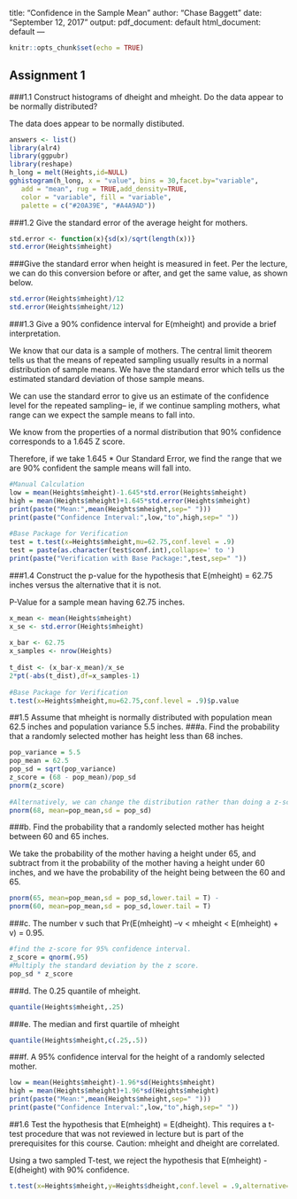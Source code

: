 
title: "Confidence in the Sample Mean"
author: "Chase Baggett"
date: "September 12, 2017"
output:
  pdf_document: default
  html_document: default
---
 
```r
knitr::opts_chunk$set(echo = TRUE)
```
 
## Assignment 1
###1.1 Construct histograms of dheight and mheight.  Do the data appear to be normally distributed?
 
The data does appear to be normally distibuted.
 
```r
answers <- list()
library(alr4)
library(ggpubr)
library(reshape)
h_long = melt(Heights,id=NULL)
gghistogram(h_long, x = "value", bins = 30,facet.by="variable",
   add = "mean", rug = TRUE,add_density=TRUE,
   color = "variable", fill = "variable",
   palette = c("#20A39E", "#A4A9AD"))
```
 
###1.2 Give the standard error of the average height for mothers.
 
```r
std.error <- function(x){sd(x)/sqrt(length(x))}
std.error(Heights$mheight)
```
###Give the standard error when height is measured in feet.
Per the lecture, we can do this conversion before or after, and get the same value, as shown below.
```r
std.error(Heights$mheight)/12
std.error(Heights$mheight/12)
```
 
###1.3 Give a 90% confidence interval for E(mheight) and provide a brief interpretation.
 
We know that our data is a sample of mothers. The central limit theorem tells us that the means of repeated sampling usually results in a normal distribution of sample means. We have the standard error which tells us the estimated standard deviation of those sample means.
 
We can use the standard error to give us an estimate of the confidence level for the repeated sampling-- ie, if we continue sampling mothers, what range can we expect the sample means to fall into.
 
We know from the properties of a normal distribution that 90% confidence corresponds to a 1.645 Z score.
 
Therefore, if we take 1.645 * Our Standard Error, we find the range that we are 90% confident the sample means will fall into.
 
```r
#Manual Calculation
low = mean(Heights$mheight)-1.645*std.error(Heights$mheight)
high = mean(Heights$mheight)+1.645*std.error(Heights$mheight)
print(paste("Mean:",mean(Heights$mheight,sep=" ")))
print(paste("Confidence Interval:",low,"to",high,sep=" "))
 
#Base Package for Verification
test = t.test(x=Heights$mheight,mu=62.75,conf.level = .9)
test = paste(as.character(test$conf.int),collapse=' to ')
print(paste("Verification with Base Package:",test,sep=" "))
```
 
###1.4 Construct the p-value for the hypothesis that E(mheight) = 62.75 inches versus the alternative that it is not.
 
P-Value for a sample mean having 62.75 inches.
```r
x_mean <- mean(Heights$mheight)
x_se <- std.error(Heights$mheight)
 
x_bar <- 62.75
x_samples <- nrow(Heights)
 
t_dist <- (x_bar-x_mean)/x_se
2*pt(-abs(t_dist),df=x_samples-1)
 
#Base Package for Verification
t.test(x=Heights$mheight,mu=62.75,conf.level = .9)$p.value
```
 
##1.5 Assume that mheight is normally distributed with population mean 62.5 inches and population variance 5.5 inches.
###a. Find the probability that a randomly selected mother has height less than 68 inches.
```r
pop_variance = 5.5
pop_mean = 62.5
pop_sd = sqrt(pop_variance)
z_score = (68 - pop_mean)/pop_sd
pnorm(z_score)
 
#Alternatively, we can change the distribution rather than doing a z-score lookup.
pnorm(68, mean=pop_mean,sd = pop_sd)
```
###b. Find the probability that a randomly selected mother has height between 60 and 65 inches.
 
We take the probability of the mother having a height under 65, and subtract from it the probability of the mother having a height under 60 inches, and we have the probability of the height being between the 60 and 65.
```r
pnorm(65, mean=pop_mean,sd = pop_sd,lower.tail = T) - 
pnorm(60, mean=pop_mean,sd = pop_sd,lower.tail = T)
```
###c. The number v such that Pr(E(mheight) –v < mheight < E(mheight) + v) = 0.95.
```r
#find the z-score for 95% confidence interval.
z_score = qnorm(.95)
#Multiply the standard deviation by the z score.
pop_sd * z_score
```
###d. The 0.25 quantile of mheight.
```r
quantile(Heights$mheight,.25)
```
###e. The median and first quartile of mheight
```r
quantile(Heights$mheight,c(.25,.5))
```
###f. A 95% confidence interval for the height of a randomly selected mother.
```r
low = mean(Heights$mheight)-1.96*sd(Heights$mheight)
high = mean(Heights$mheight)+1.96*sd(Heights$mheight)
print(paste("Mean:",mean(Heights$mheight,sep=" ")))
print(paste("Confidence Interval:",low,"to",high,sep=" "))
```
 
##1.6 Test the hypothesis that E(mheight) = E(dheight).  This requires a t-test procedure that was not reviewed in lecture but is part of the prerequisites for this course.  Caution:  mheight and dheight are correlated.
 
Using a two sampled T-test, we reject the hypothesis that E(mheight) - E(dheight) with 90% confidence.
 
```R
t.test(x=Heights$mheight,y=Heights$dheight,conf.level = .9,alternative="two.sided")
```